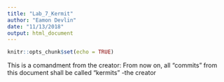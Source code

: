 ```yaml
---
title: "Lab_7_Kermit"
author: "Eamon Devlin"
date: "11/13/2018"
output: html_document
---
```


```r
knitr::opts_chunk$set(echo = TRUE)
```

This is a comandment from the creator: From now on, all "commits" from this document shall be called "kermits" -the creator
